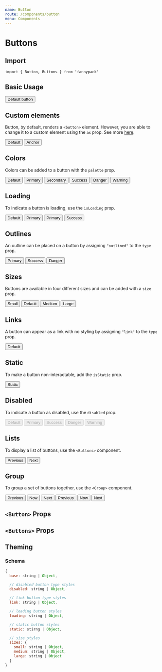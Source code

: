```yaml
---
name: Button
route: /components/button
menu: Components
---
```



# Buttons

## Import

`import { Button, Buttons } from 'fannypack'`

## Basic Usage

<Playground>
  <Button>Default button</Button>
</Playground>

## Custom elements

Button, by default, renders a `<button>` element.
However, you are able to change it to a custom element using the `as` prop. See more [here](https://reakit.io/components/button).

<Playground>
  <Buttons>
    <Button>Default</Button>
    <Button as="a" href="#">Anchor</Button>
  </Buttons>
</Playground>

## Colors

Colors can be added to a button with the `palette` prop.

<Playground>
  <Buttons>
    <Button>Default</Button>
    <Button palette="primary">Primary</Button>
    <Button palette="secondary">Secondary</Button>
    <Button palette="success">Success</Button>
    <Button palette="danger">Danger</Button>
    <Button palette="warning">Warning</Button>
  </Buttons>
</Playground>

## Loading

To indicate a button is loading, use the `isLoading` prop.

<Playground>
  <Buttons>
    <Button isLoading>Default</Button>
    <Button palette="primary" isLoading>Primary</Button>
    <Button palette="primary" isLoading type="link">Primary</Button>
    <Button palette="success" isLoading type="outlined">Success</Button>
  </Buttons>
</Playground>

## Outlines

An outline can be placed on a button by assigning `"outlined"` to the `type` prop.

<Playground>
  <Buttons>
    <Button palette="primary" type="outlined">Primary</Button>
    <Button palette="success" type="outlined">Success</Button>
    <Button palette="danger" type="outlined">Danger</Button>
  </Buttons>
</Playground>

## Sizes

Buttons are available in four different sizes and can be added with a `size` prop.

<Playground>
  <Buttons>
    <Button size="small">Small</Button>
    <Button>Default</Button>
    <Button size="medium">Medium</Button>
    <Button size="large">Large</Button>
  </Buttons>
</Playground>

## Links

A button can appear as a link with no styling by assigning `"link"` to the `type` prop.

<Playground>
  <Button palette="primary" type="link">Default</Button>
</Playground>

## Static

To make a button non-interactable, add the `isStatic` prop.

<Playground>
  <Button isStatic>Static</Button>
</Playground>


## Disabled

To indicate a button as disabled, use the `disabled` prop.

<Playground>
  <Buttons>
    <Button disabled>Default</Button>
    <Button palette="primary" disabled>Primary</Button>
    <Button palette="success" disabled>Success</Button>
    <Button palette="danger" disabled>Danger</Button>
    <Button palette="warning" disabled>Warning</Button>
  </Buttons>
</Playground>

## Lists

To display a list of buttons, use the `<Buttons>` component.

<Playground>
  <Buttons>
    <Button>Previous</Button>
    <Button>Next</Button>
  </Buttons>
</Playground>

## Group

To group a set of buttons together, use the `<Group>` component.

<Playground>
  <Group>
    <Button>Previous</Button>
    <Button>Now</Button>
    <Button>Next</Button>
  </Group>
  <Group isVertical marginTop="xsmall">
    <Button>Previous</Button>
    <Button>Now</Button>
    <Button>Next</Button>
  </Group>
</Playground>

## `<Button>` Props

<PropsTable of={ButtonProps} />

## `<Buttons>` Props

<PropsTable of={Buttons} />

## Theming

### Schema

```jsx
{
  base: string | Object,

  // disabled button type styles
  disabled: string | Object,

  // link button type styles
  link: string | Object,

  // loading button styles
  loading: string | Object,

  // static button styles
  static: stirng | Object,

  // size styles
  sizes: {
    small: string | Object,
    medium: string | Object,
    large: string | Object
  }
}
```
